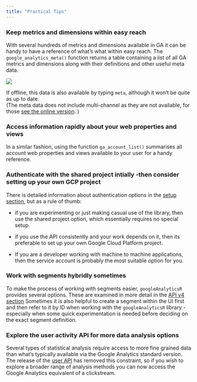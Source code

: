```yaml
---
title: "Practical Tips"
---
```


### Keep metrics and dimensions within easy reach

With several hundreds of metrics and dimensions available in GA it can be handy to have a reference of what's what within easy reach. 
The `google_analytics_meta()` function returns a table containing a list of all GA metrics and dimensions along with their definitions and other useful meta data. 

![](meta_data_screenshot.png)

If offline, this data is also available by typing `meta`, although it won't be quite as up to date.  
(The meta data does not include multi-channel as they are not available, for those [see the online version](https://developers.google.com/analytics/devguides/reporting/mcf/dimsmets/). )

### Access information rapidly about your web properties and views

In a similar fashion, using the function `ga_account_list()`  summarises all account web properties and views available to your user for a handy reference.

### Authenticate with the shared project intially -then consider setting up your own GCP project

There is detailed information about authentication options in the [setup section](http://code.markedmondson.me/googleAnalyticsR/articles/setup.html), but as a rule of thumb:

* if you are experimenting or just making casual use of the library, then use the shared project option, which essentially requires no special setup.

* if you use the API consistently and your work depends on it, then its preferable to set up your own Google Cloud Platform project. 

* If you are a developer working with machine to machine applications, then the service account is probably the most suitable option for you.

### Work with segments hybridly sometimes

To make the process of working with segments easier, `googleAnalyticsR` provides several options.
These are examined in more detail in the [API v4 section](http://code.markedmondson.me/googleAnalyticsR/articles/v4.html)
Sometimes it is also helpful to create a segment within the UI first and then refer to it by ID when working with the `googleAnalyticsR` library -especially when some quick experimentation is needed before deciding on the exact segment definition.



### Explore the user activity API for more data analysis options

Several types of statistical analysis require access to more fine grained data than what's typically available via the Google Analytics standard version. 
The release of the [user API](http://code.markedmondson.me/googleAnalyticsR/articles/user-activity.html) has removed this constraint, so if you wish to explore a broader range of analysis methods you can now access the Google Analytics equivalent of a clickstream.

